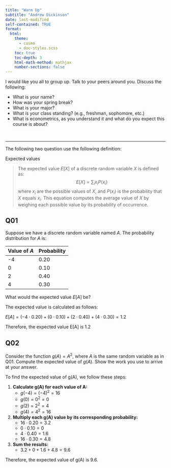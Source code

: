 ```yaml
---
title: "Warm Up"
subtitle: "Andrew Dickinson"
date: last-modified
self-contained: TRUE
format:
  html:
    theme: 
      - cosmo
      - doc-styles.scss
    toc: true
    toc-depth: 3
    html-math-method: mathjax
    number-sections: false
---
```


I would like you all to group up. Talk to your peers around you. Discuss the following:

- What is your name?
- How was your spring break?
- What is your major?
- What is your class standing? (e.g., freshman, sophomore, etc.)
- What is econometrics, as you understand it and what do you expect this course is about?

<br>

---

The following two question use the following definition:

[Expected values]{.hi}

> The [expected value]{.hi} $E[X]$ of a [discrete random variable]{.hi} $X$ is defined as:
>  $$
>  E[X] = \sum_{i} x_i P(x_i)
>  $$
>  where $x_i$ are the possible values of $X$, and $P(x_i)$ is the probability that $X$ equals $x_i$. This equation computes the average value of $X$ by weighing each possible value by its probability of occurrence.


## Q01
Suppose we have a [discrete random variable]{.hi} named $A$. The probability distribution for $A$ is:

| Value of $A$ | Probability |
|--------------|-------------|
| -4           | 0.20        |
| 0            | 0.10        |
| 2            | 0.40        |
| 4            | 0.30        |

What would the expected value $E[A]$ be?

::: {.answer style="display: inherit;"}

The expected value is calculated as follows:

$E[A] = (-4 \cdot 0.20) + (0 \cdot 0.10) + (2 \cdot 0.40) + (4 \cdot 0.30) = 1.2$

Therefore, the expected value E[A] is 1.2
:::


## Q02

Consider the function $g(A) = A^2$, where $A$ is the same random variable as in [Q01]{.hi}. Compute the expected value of $g(A)$. Show the work you use to arrive at your answer.


::: {.answer style="display: inherit;"} 

To find the expected value of g(A), we follow these steps:

1. **Calculate g(A) for each value of A:**
   * $g(-4) = (-4)^2 = 16$
   * $g(0) = 0^2 = 0$
   * $g(2) = 2^2 = 4$
   * $g(4) = 4^2 = 16$

2. **Multiply each g(A) value by its corresponding probability:**
   * $16 \cdot 0.20 = 3.2$
   * $0 \cdot 0.10 = 0$
   * $4 \cdot 0.40 = 1.6$
   * $16 \cdot 0.30 = 4.8$

3. **Sum the results:**
   * $3.2 + 0 + 1.6 + 4.8 = 9.6$

Therefore, the expected value of g(A) is 9.6.
:::

